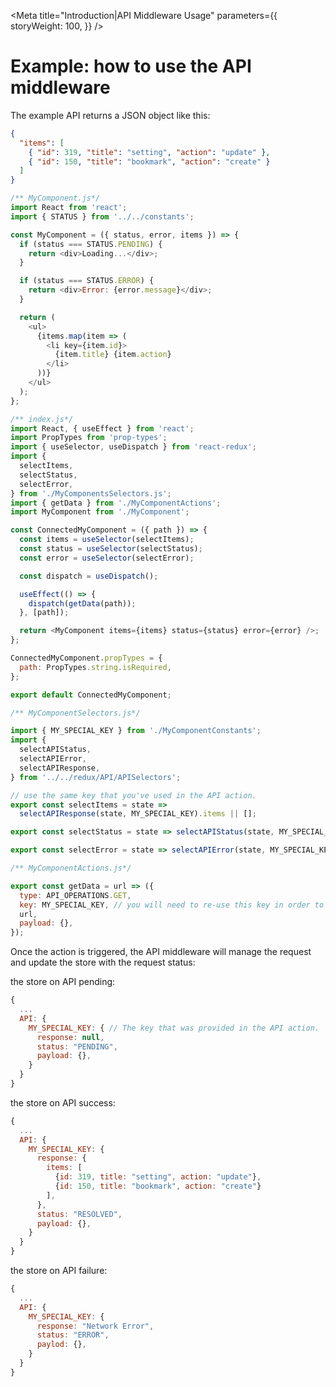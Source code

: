 
<Meta
  title="Introduction|API Middleware Usage"
  parameters={{
    storyWeight: 100,
  }}
/>

# Example: how to use the API middleware

The example API returns a JSON object like this:

```json
{
  "items": [
    { "id": 319, "title": "setting", "action": "update" },
    { "id": 150, "title": "bookmark", "action": "create" }
  ]
}
```

```js
/** MyComponent.js*/
import React from 'react';
import { STATUS } from '../../constants';

const MyComponent = ({ status, error, items }) => {
  if (status === STATUS.PENDING) {
    return <div>Loading...</div>;
  }

  if (status === STATUS.ERROR) {
    return <div>Error: {error.message}</div>;
  }

  return (
    <ul>
      {items.map(item => (
        <li key={item.id}>
          {item.title} {item.action}
        </li>
      ))}
    </ul>
  );
};
```

```js
/** index.js*/
import React, { useEffect } from 'react';
import PropTypes from 'prop-types';
import { useSelector, useDispatch } from 'react-redux';
import {
  selectItems,
  selectStatus,
  selectError,
} from './MyComponentsSelectors.js';
import { getData } from './MyComponentActions';
import MyComponent from './MyComponent';

const ConnectedMyComponent = ({ path }) => {
  const items = useSelector(selectItems);
  const status = useSelector(selectStatus);
  const error = useSelector(selectError);

  const dispatch = useDispatch();

  useEffect(() => {
    dispatch(getData(path));
  }, [path]);

  return <MyComponent items={items} status={status} error={error} />;
};

ConnectedMyComponent.propTypes = {
  path: PropTypes.string.isRequired,
};

export default ConnectedMyComponent;
```

```js
/** MyComponentSelectors.js*/

import { MY_SPECIAL_KEY } from './MyComponentConstants';
import {
  selectAPIStatus,
  selectAPIError,
  selectAPIResponse,
} from '../../redux/API/APISelectors';

// use the same key that you've used in the API action.
export const selectItems = state =>
  selectAPIResponse(state, MY_SPECIAL_KEY).items || [];

export const selectStatus = state => selectAPIStatus(state, MY_SPECIAL_KEY);

export const selectError = state => selectAPIError(state, MY_SPECIAL_KEY);
```

```js
/** MyComponentActions.js*/

export const getData = url => ({
  type: API_OPERATIONS.GET,
  key: MY_SPECIAL_KEY, // you will need to re-use this key in order to access the right API reducer later.
  url,
  payload: {},
});
```

Once the action is triggered, the API middleware will manage the request
and update the store with the request status:

the store on API pending:

```js
{
  ...
  API: {
    MY_SPECIAL_KEY: { // The key that was provided in the API action.
      response: null,
      status: "PENDING",
      payload: {},
    }
  }
}
```

the store on API success:

```js
{
  ...
  API: {
    MY_SPECIAL_KEY: {
      response: {
        items: [
          {id: 319, title: "setting", action: "update"},
          {id: 150, title: "bookmark", action: "create"}
        ],
      },
      status: "RESOLVED",
      payload: {},
    }
  }
}
```

the store on API failure:

```js
{
  ...
  API: {
    MY_SPECIAL_KEY: {
      response: "Network Error",
      status: "ERROR",
      paylod: {},
    }
  }
}
```
